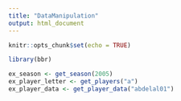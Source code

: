 ```yaml
---
title: "DataManipulation"
output: html_document
---
```


```r
knitr::opts_chunk$set(echo = TRUE)
```

```r
library(bbr)
```

```r
ex_season <- get_season(2005)
ex_player_letter <- get_players("a")
ex_player_data <- get_player_data("abdelal01")
```


